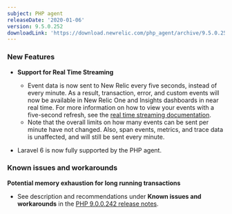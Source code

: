 ```yaml
---
subject: PHP agent
releaseDate: '2020-01-06'
version: 9.5.0.252
downloadLink: 'https://download.newrelic.com/php_agent/archive/9.5.0.252'
---
```


### New Features

* **Support for Real Time Streaming**

  * Event data is now sent to New Relic every five seconds, instead of every minute. As a result, transaction, error, and custom events will now be available in New Relic One and Insights dashboards in near real time. For more information on how to view your events with a five-second refresh, see the [real time streaming documentation](https://docs.newrelic.com/docs/agents/manage-apm-agents/agent-data/real-time-streaming).
  * Note that the overall limits on how many events can be sent per minute have not changed. Also, span events, metrics, and trace data is unaffected, and will still be sent every minute.
* Laravel 6 is now fully supported by the PHP agent.

### Known issues and workarounds

**Potential memory exhaustion for long running transactions**

* See description and recommendations under **Known issues and workarounds** in the [PHP 9.0.0.242 release notes](https://docs.newrelic.com/docs/release-notes/agent-release-notes/php-release-notes/php-agent-900242).
